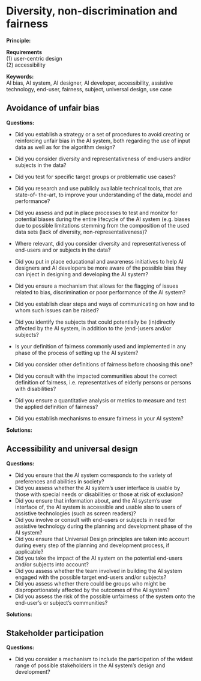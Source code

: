 # Diversity, non-discrimination and fairness

**Principle:**

**Requirements**  
(1) user-centric design  
(2) accessibility

**Keywords:**  
AI bias, AI system, AI designer, AI developer, accessibility, assistive technology, end-user, fairness, subject, universal design, use case  

## Avoidance of unfair bias

**Questions:**

- Did you establish a strategy or a set of procedures to avoid creating or reinforcing unfair bias in the AI system, both regarding the use of input data as well as for the algorithm design?
- Did you consider diversity and representativeness of end-users and/or subjects in the data?
- Did you test for specific target groups or problematic use cases?
- Did you research and use publicly available technical tools, that are state-of-
the-art, to improve your understanding of the data, model and performance?
- Did you assess and put in place processes to test and monitor for potential biases during the entire lifecycle of the AI system (e.g. biases due to possible limitations stemming from the composition of the used data sets (lack of diversity, non-representativeness)?
- Where relevant, did you consider diversity and representativeness of
end-users and or subjects in the data?
- Did you put in place educational and awareness initiatives to help AI designers and
AI developers be more aware of the possible bias they can inject in designing and
developing the AI system?
- Did you ensure a mechanism that allows for the flagging of issues related to bias,
discrimination or poor performance of the AI system?
- Did you establish clear steps and ways of communicating on how and to
whom such issues can be raised?
- Did you identify the subjects that could potentially be (in)directly affected by
the AI system, in addition to the (end-)users and/or subjects?

- Is your definition of fairness commonly used and implemented in any phase of the process of setting up the AI system?
- Did you consider other definitions of fairness before choosing this one?
- Did you consult with the impacted communities about the correct definition of
fairness, i.e. representatives of elderly persons or persons with disabilities?
- Did you ensure a quantitative analysis or metrics to measure and test the
applied definition of fairness?
- Did you establish mechanisms to ensure fairness in your AI system?

**Solutions:**

## Accessibility and universal design

**Questions:**

- Did you ensure that the AI system corresponds to the variety of preferences and abilities in society?
- Did you assess whether the AI system's user interface is usable by those with special needs or disabilities or those at risk of exclusion?
- Did you ensure that information about, and the AI system's user interface of, the AI system is accessible and usable also to users of assistive technologies (such as screen readers)?
- Did you involve or consult with end-users or subjects in need for assistive technology during the planning and development phase of the AI system?
- Did you ensure that Universal Design principles are taken into account during every step of the planning and development process, if applicable?
- Did you take the impact of the AI system on the potential end-users and/or subjects into account?
- Did you assess whether the team involved in building the AI system engaged with the possible target end-users and/or subjects?
- Did you assess whether there could be groups who might be disproportionately affected by the outcomes of the AI system?
- Did you assess the risk of the possible unfairness of the system onto the end-user's or subject's communities?

**Solutions:**

## Stakeholder participation

**Questions:**

- Did you consider a mechanism to include the participation of the widest range of possible stakeholders in the AI system’s design and development?
